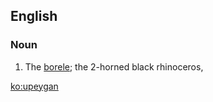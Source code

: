 ==English==

===Noun===
{{en-noun|-}}

# {{lb|en|zoology}} The [[borele]]; the 2-horned black rhinoceros, {{taxlink|Diceros bicornis|species|noshow=1}}

[[ko:upeygan]]